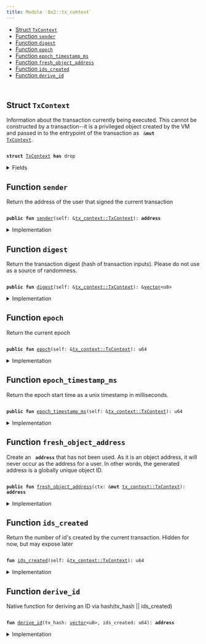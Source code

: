 ```yaml
---
title: Module `0x2::tx_context`
---
```




-  [Struct `TxContext`](#0x2_tx_context_TxContext)
-  [Function `sender`](#0x2_tx_context_sender)
-  [Function `digest`](#0x2_tx_context_digest)
-  [Function `epoch`](#0x2_tx_context_epoch)
-  [Function `epoch_timestamp_ms`](#0x2_tx_context_epoch_timestamp_ms)
-  [Function `fresh_object_address`](#0x2_tx_context_fresh_object_address)
-  [Function `ids_created`](#0x2_tx_context_ids_created)
-  [Function `derive_id`](#0x2_tx_context_derive_id)


<pre><code>
</code></pre>



<Link id="0x2_tx_context_TxContext"></Link>

## Struct `TxContext`

Information about the transaction currently being executed.
This cannot be constructed by a transaction--it is a privileged object created by
the VM and passed in to the entrypoint of the transaction as <code>
&<b>mut</b> <a href="../iota-framework/tx_context.md#0x2_tx_context_TxContext">TxContext</a></code>.


<pre><code>
<b>struct</b> <a href="../iota-framework/tx_context.md#0x2_tx_context_TxContext">TxContext</a> <b>has</b> drop
</code></pre>



<details>
<summary>Fields</summary>


<dl>
<dt>
<code>
sender: <b>address</b></code>
</dt>
<dd>
 The address of the user that signed the current transaction
</dd>
<dt>
<code>
tx_hash: <a href="../move-stdlib/vector.md#0x1_vector">vector</a>&lt;u8&gt;</code>
</dt>
<dd>
 Hash of the current transaction
</dd>
<dt>
<code>
epoch: u64</code>
</dt>
<dd>
 The current epoch number
</dd>
<dt>
<code>
epoch_timestamp_ms: u64</code>
</dt>
<dd>
 Timestamp that the epoch started at
</dd>
<dt>
<code>
ids_created: u64</code>
</dt>
<dd>
 Counter recording the number of fresh id's created while executing
 this transaction. Always 0 at the start of a transaction
</dd>
</dl>


</details>

<Link id="0x2_tx_context_sender"></Link>

## Function `sender`

Return the address of the user that signed the current
transaction


<pre><code>
<b>public</b> <b>fun</b> <a href="../iota-framework/tx_context.md#0x2_tx_context_sender">sender</a>(self: &<a href="../iota-framework/tx_context.md#0x2_tx_context_TxContext">tx_context::TxContext</a>): <b>address</b>
</code></pre>



<details>
<summary>Implementation</summary>


<pre><code>
<b>public</b> <b>fun</b> <a href="../iota-framework/tx_context.md#0x2_tx_context_sender">sender</a>(self: &<a href="../iota-framework/tx_context.md#0x2_tx_context_TxContext">TxContext</a>): <b>address</b> \{
    self.sender
}
</code></pre>



</details>

<Link id="0x2_tx_context_digest"></Link>

## Function `digest`

Return the transaction digest (hash of transaction inputs).
Please do not use as a source of randomness.


<pre><code>
<b>public</b> <b>fun</b> <a href="../iota-framework/tx_context.md#0x2_tx_context_digest">digest</a>(self: &<a href="../iota-framework/tx_context.md#0x2_tx_context_TxContext">tx_context::TxContext</a>): &<a href="../move-stdlib/vector.md#0x1_vector">vector</a>&lt;u8&gt;
</code></pre>



<details>
<summary>Implementation</summary>


<pre><code>
<b>public</b> <b>fun</b> <a href="../iota-framework/tx_context.md#0x2_tx_context_digest">digest</a>(self: &<a href="../iota-framework/tx_context.md#0x2_tx_context_TxContext">TxContext</a>): &<a href="../move-stdlib/vector.md#0x1_vector">vector</a>&lt;u8&gt; \{
    &self.tx_hash
}
</code></pre>



</details>

<Link id="0x2_tx_context_epoch"></Link>

## Function `epoch`

Return the current epoch


<pre><code>
<b>public</b> <b>fun</b> <a href="../iota-framework/tx_context.md#0x2_tx_context_epoch">epoch</a>(self: &<a href="../iota-framework/tx_context.md#0x2_tx_context_TxContext">tx_context::TxContext</a>): u64
</code></pre>



<details>
<summary>Implementation</summary>


<pre><code>
<b>public</b> <b>fun</b> <a href="../iota-framework/tx_context.md#0x2_tx_context_epoch">epoch</a>(self: &<a href="../iota-framework/tx_context.md#0x2_tx_context_TxContext">TxContext</a>): u64 \{
    self.epoch
}
</code></pre>



</details>

<Link id="0x2_tx_context_epoch_timestamp_ms"></Link>

## Function `epoch_timestamp_ms`

Return the epoch start time as a unix timestamp in milliseconds.


<pre><code>
<b>public</b> <b>fun</b> <a href="../iota-framework/tx_context.md#0x2_tx_context_epoch_timestamp_ms">epoch_timestamp_ms</a>(self: &<a href="../iota-framework/tx_context.md#0x2_tx_context_TxContext">tx_context::TxContext</a>): u64
</code></pre>



<details>
<summary>Implementation</summary>


<pre><code>
<b>public</b> <b>fun</b> <a href="../iota-framework/tx_context.md#0x2_tx_context_epoch_timestamp_ms">epoch_timestamp_ms</a>(self: &<a href="../iota-framework/tx_context.md#0x2_tx_context_TxContext">TxContext</a>): u64 \{
   self.epoch_timestamp_ms
}
</code></pre>



</details>

<Link id="0x2_tx_context_fresh_object_address"></Link>

## Function `fresh_object_address`

Create an <code>
<b>address</b></code> that has not been used. As it is an object address, it will never
occur as the address for a user.
In other words, the generated address is a globally unique object ID.


<pre><code>
<b>public</b> <b>fun</b> <a href="../iota-framework/tx_context.md#0x2_tx_context_fresh_object_address">fresh_object_address</a>(ctx: &<b>mut</b> <a href="../iota-framework/tx_context.md#0x2_tx_context_TxContext">tx_context::TxContext</a>): <b>address</b>
</code></pre>



<details>
<summary>Implementation</summary>


<pre><code>
<b>public</b> <b>fun</b> <a href="../iota-framework/tx_context.md#0x2_tx_context_fresh_object_address">fresh_object_address</a>(ctx: &<b>mut</b> <a href="../iota-framework/tx_context.md#0x2_tx_context_TxContext">TxContext</a>): <b>address</b> \{
    <b>let</b> ids_created = ctx.ids_created;
    <b>let</b> id = <a href="../iota-framework/tx_context.md#0x2_tx_context_derive_id">derive_id</a>(*&ctx.tx_hash, ids_created);
    ctx.ids_created = ids_created + 1;
    id
}
</code></pre>



</details>

<Link id="0x2_tx_context_ids_created"></Link>

## Function `ids_created`

Return the number of id's created by the current transaction.
Hidden for now, but may expose later


<pre><code>
<b>fun</b> <a href="../iota-framework/tx_context.md#0x2_tx_context_ids_created">ids_created</a>(self: &<a href="../iota-framework/tx_context.md#0x2_tx_context_TxContext">tx_context::TxContext</a>): u64
</code></pre>



<details>
<summary>Implementation</summary>


<pre><code>
<b>fun</b> <a href="../iota-framework/tx_context.md#0x2_tx_context_ids_created">ids_created</a>(self: &<a href="../iota-framework/tx_context.md#0x2_tx_context_TxContext">TxContext</a>): u64 \{
    self.ids_created
}
</code></pre>



</details>

<Link id="0x2_tx_context_derive_id"></Link>

## Function `derive_id`

Native function for deriving an ID via hash(tx_hash || ids_created)


<pre><code>
<b>fun</b> <a href="../iota-framework/tx_context.md#0x2_tx_context_derive_id">derive_id</a>(tx_hash: <a href="../move-stdlib/vector.md#0x1_vector">vector</a>&lt;u8&gt;, ids_created: u64): <b>address</b>
</code></pre>



<details>
<summary>Implementation</summary>


<pre><code>
<b>native</b> <b>fun</b> <a href="../iota-framework/tx_context.md#0x2_tx_context_derive_id">derive_id</a>(tx_hash: <a href="../move-stdlib/vector.md#0x1_vector">vector</a>&lt;u8&gt;, ids_created: u64): <b>address</b>;
</code></pre>



</details>

